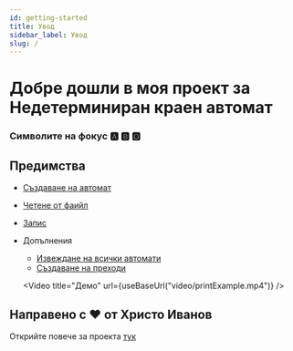 ```yaml
---
id: getting-started
title: Увод
sidebar_label: Увод
slug: /
---
```


# Добре дошли в моя проект за Недетерминиран краен автомат

### Символите на фокус 🅰 🅱 🅾


## Предимства

- [Създаване на автомат](components/create)
- [Четене от фаийл](components/open)
- [Запис](components/save)
- Допълнения

  - [Извеждане на всички автомати](modal/print)
  - [Създаване на преходи](modal/transitions)

  <Video title="Демо" url={useBaseUrl("video/printExample.mp4")} />

## Направено с ❤️ от Христо Иванов

Открийте повече за проекта [тук](about)
